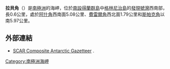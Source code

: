 {{coord|62|29|49.5|S|59|43|52.3|W|display=title}}

'''拉貝角'''（{{lang-en|Labbé Point}}）是[[南極洲|南極洲]]的海岬，位於[[南設得蘭群島|南設得蘭群島]]中[[格林尼治島|格林尼治島]]的[[發現號灣|發現號灣]]西南部，長0.6公里，處於[[阿什角|阿什角]]西南面5.08公里、[[費雷爾角|費雷爾角]]西北面1.79公里和[[斯帕克角|斯帕克角]]以南5.97公里。

==外部連結==
* [http://data.aad.gov.au/aadc/gaz/scar/ SCAR Composite Antarctic Gazetteer] {{WebCite|url=https://www.webcitation.org/5ug2CfC7m?url=http://data.aad.gov.au/aadc/gaz/scar/ |date=20101202140255 |dateformat=iso }}.

{{南设得兰群岛}}

{{Antarctica-geo-stub}}

[[Category:南極洲海岬|Category:南極洲海岬]]